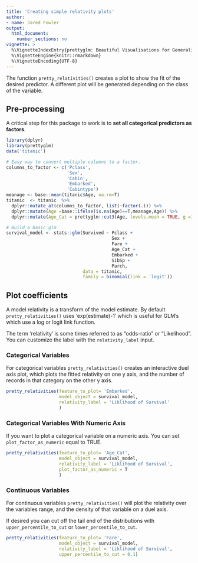 ```yaml
---
title: 'Creating simple relativity plots'
author:
- name: Jared Fowler
output:
  html_document: 
    number_sections: no
vignette: >
  %\VignetteIndexEntry{prettyglm: Beautiful Visualisations for Generalized Linear Models}
  %\VignetteEngine{knitr::rmarkdown}
  %\VignetteEncoding{UTF-8}
---
```


The function `pretty_relativities()` creates a plot to show the fit of the desired predictor. A different plot will be generated depending on the class of the variable.

## Pre-processing

A critical step for this package to work is to **set all categorical predictors as factors**. 

```r
library(dplyr)
library(prettyglm)
data('titanic')

# Easy way to convert multiple columns to a factor.
columns_to_factor <- c('Pclass',
                       'Sex',
                       'Cabin', 
                       'Embarked',
                       'Cabintype')
meanage <- base::mean(titanic$Age, na.rm=T)
titanic  <- titanic  %>%
  dplyr::mutate_at(columns_to_factor, list(~factor(.))) %>%
  dplyr::mutate(Age =base::ifelse(is.na(Age)==T,meanage,Age)) %>% 
  dplyr::mutate(Age_Cat = prettyglm::cut3(Age, levels.mean = TRUE, g =10))

# Build a basic glm
survival_model <- stats::glm(Survived ~ Pclass + 
                                        Sex + 
                                        Fare +
                                        Age_Cat +
                                        Embarked + 
                                        SibSp + 
                                        Parch, 
                             data = titanic, 
                             family = binomial(link = 'logit'))
```

## Plot coefficients {.tabset}

A model relativity is a transform of the model estimate. By default `pretty_relativities()` uses 'exp(estimate)-1' which is useful for GLM's which use a log or logit link function. 

The term 'relativity' is some times referred to as "odds-ratio" or "Likelihood". You can customize the label with the `relativity_label` input.

### Categorical Variables

For categorical variables `pretty_relativities()` creates an interactive duel axis plot, which plots the fitted relativity on one y axis, and the number of records in that category on the other y axis. 

```r
pretty_relativities(feature_to_plot= 'Embarked',
                    model_object = survival_model,
                    relativity_label = 'Liklihood of Survival'
                    )
```

### Categorical Variables With Numeric Axis

If you want to plot a categorical variable on a numeric axis. You can set `plot_factor_as_numeric` equal to TRUE.

```r
pretty_relativities(feature_to_plot= 'Age_Cat',
                    model_object = survival_model,
                    relativity_label = 'Liklihood of Survival',
                    plot_factor_as_numeric = T
                    )
```


### Continuous Variables

For continuous variables `pretty_relativities()` will plot the relativity over the variables range, and the density of that variable on a duel axis.

If desired you can cut off the tail end of the distributions with `upper_percentile_to_cut` or `lower_percentile_to_cut`. 

```r
pretty_relativities(feature_to_plot= 'Fare',
                    model_object = survival_model,
                    relativity_label = 'Liklihood of Survival',
                    upper_percentile_to_cut = 0.1)
```
